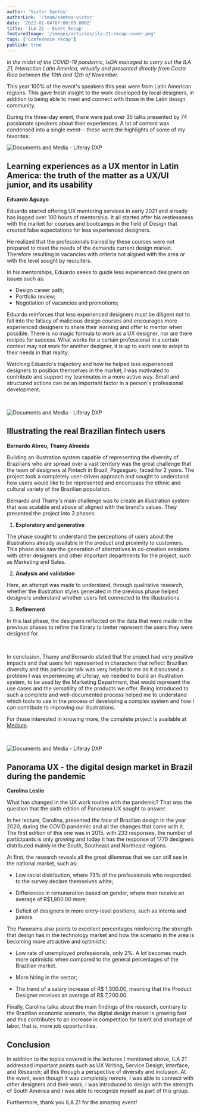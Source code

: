 ```yaml
---
author: 'Victor Santos'
authorLink: '/team/santos-victor'
date: '2022-01-04T07:00:00.000Z'
title: 'ILA 21 - Event Recap'
featuredImage: '/images/articles/ila-21-recap-cover.png'
tags: ['Conference recap']
publish: true
---
```


_In the midst of the COVID-19 pandemic, IxDA managed to carry out the ILA 21, Interaction Latin America, virtually and presented directly from Costa Rica between the 10th and 12th of November._

This year 100% of the event's speakers this year were from Latin American regions. This gave fresh insight to the work developed by local designers, in addition to being able to meet and connect with those in the Latin design community.

During the three-day event, there were just over 35 talks presented by 74 passionate speakers about their experiences. A lot of content was condensed into a single event-- these were the highlights of some of my favorites:

![Documents and Media - Liferay DXP](/eduardo-aguayo.png)

## Learning experiences as a UX mentor in Latin America: the truth of the matter as a UX/UI junior, and its usability

**Eduardo Aguayo**

Eduardo started offering UX mentoring services in early 2021 and already has logged over 100 hours of mentorship. It all started after his restlessness with the market for courses and bootcamps in the field of Design that created false expectations for less experienced designers.

He realized that the professionals trained by these courses were not prepared to meet the needs of the demands current design market. Therefore resulting in vacancies with criteria not aligned with the area or with the level sought by recruiters.

In his mentorships, Eduardo seeks to guide less experienced designers on issues such as:

*   Design career path;
*   Portfolio review;
*   Negotiation of vacancies and promotions;

Eduardo reinforces that less experienced designers must be diligent not to fall into the fallacy of malicious design courses and encourages more experienced designers to share their learning and offer to mentor when possible. There is no magic formula to work as a UX designer, nor are there recipes for success. What works for a certain professional in a certain context may not work for another designer, it is up to each one to adapt to their needs in that reality.

Watching Eduardo's trajectory and how he helped less experienced designers to position themselves in the market, I was motivated to contribute and support my teammates in a more active way. Small and structured actions can be an important factor in a person's professional development.

<br/>

![Documents and Media - Liferay DXP](/bernardo-thamy.png)

## Illustrating the real Brazilian fintech users

**Bernardo Abreu, Thamy Almeida**

Building an illustration system capable of representing the diversity of Brazilians who are spread over a vast territory was the great challenge that the team of designers at Fintech in Brazil, Pagseguro, faced for 2 years. The project took a completely user-driven approach and sought to understand how users would like to be represented and encompass the ethnic and cultural variety of the Brazilian population.

Bernardo and Thamy's main challenge was to create an illustration system that was scalable and above all aligned with the brand's values. They presented the project into 3 phases:

1.  **Exploratory and generative**

The phase sought to understand the perceptions of users about the illustrations already available in the product and proximity to customers. This phase also saw the generation of alternatives in co-creation sessions with other designers and other important departments for the project, such as Marketing and Sales.

2.  **Analysis and validation**

Here, an attempt was made to understand, through qualitative research, whether the illustration styles generated in the previous phase helped designers understand whether users felt connected to the illustrations.

3.  **Refinement**

In this last phase, the designers reflected on the data that were made in the previous phases to refine the library to better represent the users they were designed for. 

<br/>

In conclusion, Thamy and Bernardo stated that the project had very positive impacts and that users felt represented in characters that reflect Brazilian diversity and this particular talk was very helpful to me as it discussed a problem I was experiencing at Liferay, we needed to build an illustration system, to be used by the Marketing Department, that would represent the use cases and the versatility of the products we offer. Being introduced to such a complete and well-documented process helped me to understand which tools to use in the process of developing a complex system and how I can contribute to improving our illustrations.

For those interested in knowing more, the complete project is available at [Medium](https://medium.com/pagsegurodesign/ilustrando-brasileiros-reais-no-aplicativo-pagbank-9f93fb643fc6).

<br/>

![Documents and Media - Liferay DXP](/carolina-leslie.png)

## Panorama UX - the digital design market in Brazil during the pandemic

**Carolina Leslie**

What has changed in the UX work routine with the pandemic? That was the question that the sixth edition of Panorama UX sought to answer.

In her lecture, Carolina, presented the face of Brazilian design in the year 2020, during the COVID pandemic and all the changes that came with it. The first edition of this one was in 2015, with 233 responses, the number of participants is only growing and today it has the response of 1770 designers distributed mainly in the South, Southeast and Northeast regions.

At first, the research reveals all the great dilemmas that we can still see in the national market, such as:

-   Low racial distribution, where 73% of the professionals who responded to the survey declare themselves white;

-   Differences in remuneration based on gender, where men receive an average of R$1,800.00 more;

-   Deficit of designers in more entry-level positions, such as interns and juniors.

The Panorama also points to excellent percentages reinforcing the strength that design has in the technology market and how the scenario in the area is becoming more attractive and optimistic:

-   Low rate of unemployed professionals, only 2%. A lot becomes much more optimistic when compared to the general percentages of the Brazilian market.

-   More hiring in the sector;

-   The trend of a salary increase of R$ 1,300.00, meaning that the Product Designer receives an average of R$ 7,200.00.

Finally, Carolina talks about the main findings of the research, contrary to the Brazilian economic scenario, the digital design market is growing fast and this contributes to an increase in competition for talent and shortage of labor, that is, more job opportunities.

## Conclusion

In addition to the topics covered in the lectures I mentioned above, ILA 21 addressed important points such as UX Writing, Service Design, Interface, and Research; all this through a perspective of diversity and inclusion. At the event, even though it was completely remote, I was able to connect with other designers and their work, I was introduced to design with the strength of South America and I was able to recognize myself as part of this group.

Furthermore, thank you ILA 21 for the amazing event!